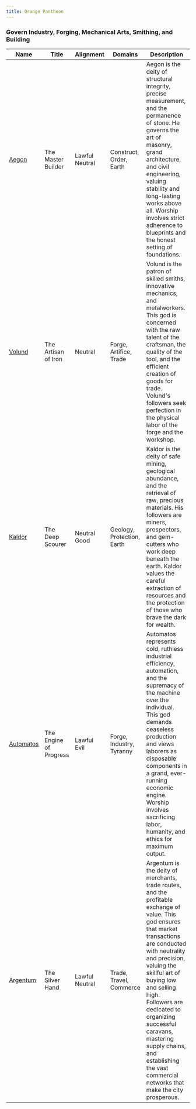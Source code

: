 ```yaml
---
title: Orange Pantheon
---
```


### Govern Industry, Forging, Mechanical Arts, Smithing, and Building

| Name | Title | Alignment | Domains | Description |
| --- | --- | --- | --- | --- |
| [Aegon](/assets/pantheons/orange_pantheon/Aegon.jpg) | The Master Builder | Lawful Neutral | Construct, Order, Earth | Aegon is the deity of structural integrity, precise measurement, and the permanence of stone. He governs the art of masonry, grand architecture, and civil engineering, valuing stability and long-lasting works above all. Worship involves strict adherence to blueprints and the honest setting of foundations. |
| [Volund](/assets/pantheons/orange_pantheon/Volund.jpg) | The Artisan of Iron | Neutral | Forge, Artifice, Trade | Volund is the patron of skilled smiths, innovative mechanics, and metalworkers. This god is concerned with the raw talent of the craftsman, the quality of the tool, and the efficient creation of goods for trade. Volund's followers seek perfection in the physical labor of the forge and the workshop. |
| [Kaldor](/assets/pantheons/orange_pantheon/Kaldor.jpg) | The Deep Scourer | Neutral Good | Geology, Protection, Earth | Kaldor is the deity of safe mining, geological abundance, and the retrieval of raw, precious materials. His followers are miners, prospectors, and gem-cutters who work deep beneath the earth. Kaldor values the careful extraction of resources and the protection of those who brave the dark for wealth. |
| [Automatos](/assets/pantheons/orange_pantheon/Automatos.jpg) | The Engine of Progress | Lawful Evil | Forge, Industry, Tyranny | Automatos represents cold, ruthless industrial efficiency, automation, and the supremacy of the machine over the individual. This god demands ceaseless production and views laborers as disposable components in a grand, ever-running economic engine. Worship involves sacrificing labor, humanity, and ethics for maximum output. |
| [Argentum](/assets/pantheons/orange_pantheon/Argentum.jpg) | The Silver Hand | Lawful Neutral | Trade, Travel, Commerce | Argentum is the deity of merchants, trade routes, and the profitable exchange of value. This god ensures that market transactions are conducted with neutrality and precision, valuing the skillful art of buying low and selling high. Followers are dedicated to organizing successful caravans, mastering supply chains, and establishing the vast commercial networks that make the city prosperous. |
